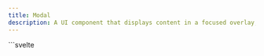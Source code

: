 ```yaml
---
title: Modal
description: A UI component that displays content in a focused overlay, often used to capture user attention for tasks like confirmations, forms, or alerts.
---
```



<Tabs>
  <TabItem label="Preview">
    <ModalPreview client:load />
  </TabItem>
  <TabItem label="Usage">
    ```svelte
    <script lang="ts">
      import { Button, Modal } from "@dxdns/feflow"

      let isOpen = $state(false)

      function handleClose() {
        isOpen = false
      }
    </script>

    <Modal {isOpen} {handleClose}>
      <Modal.Header {handleClose} align="center">
        <h2>test header</h2>
      </Modal.Header>
      <Modal.Content>
        <p>test content</p>
      </Modal.Content>
      <Modal.Actions class="border-0" align="center" style="align-items: baseline;">
        <Button variant="outlined" onclick={handleClose}>Cancel</Button>
        <Button>Save</Button>
      </Modal.Actions>
    </Modal>

    <Button
      onclick={() => {
        isOpen = !isOpen
      }}
    >
      Open Modal
    </Button>
    ```

  </TabItem>
</Tabs>
